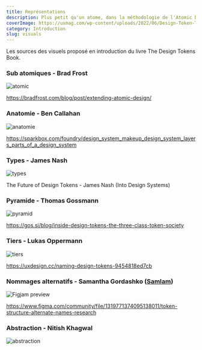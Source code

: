 ```yaml
---
title: Représentations
description: Plus petit qu'un atome, dans la méthodologie de l'Atomic Design, comment se représenter les Design Tokens?
coverImage: https://uxmag.com/wp-content/uploads/2022/06/Design-Token-Thinking-image-3-1024x773.jpeg
category: Introduction
slug: visuals
---
```


Les sources des visuels proposé en introduction du livre The Design Tokens Book.

### Sub atomiques - Brad Frost

![atomic](https://bradfrost.com/wp-content/uploads/2019/07/atomic-design-tokens.png)

https://bradfrost.com/blog/post/extending-atomic-design/

### Anatomie - Ben Callahan

![anatomie](https://images.ctfassets.net/fczckc3dt6mv/6EdW35cOTMeQitdx00CgLX/e6f8985b014a15f2cdacf5c9a182050e/b-callahan_22-04_Figure02.svg)

https://sparkbox.com/foundry/design_system_makeup_design_system_layers_parts_of_a_design_system

### Types - James Nash

![types](https://hybridheroes.de/blog/content/images/size/w1000/2022/12/Design-tokens-1-1.jpg)

The Future of Design Tokens - James Nash (Into Design Systems)

<YouTube id="Ots630OxRwE"/>

### Pyramide - Thomas Gossmann

![pyramid](https://gos.si/wp-content/uploads/token-society-pyramid-768x411.webp)

https://gos.si/blog/inside-design-tokens-the-three-class-token-society

### Tiers - Lukas Oppermann

![tiers](https://miro.medium.com/v2/resize:fit:720/format:webp/1*yPRP0LDsISAlEyLbED5ngQ.jpeg)

https://uxdesign.cc/naming-design-tokens-9454818ed7cb

### Nommages alternatifs - Samantha Gordashko ([SamIam](https://bento.me/samiam))

![Figjam preview](https://s3-alpha.figma.com/hub/file/4855583500/2757d1be-f328-4c9d-9ea2-c69214c29c2a-cover.png)

https://www.figma.com/community/file/1319771374095138011/token-structure-alternate-names-research

### Abstraction - Nitish Khagwal

![abstraction](https://pbs.twimg.com/media/FwPBulEakAAkeKJ?format=jpg)

<Tweet id="https://twitter.com/nitishkmrk/status/1658383810315317249"/>


